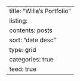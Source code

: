 ---
title: "Willa's Portfolio"
listing:
  contents: posts
  sort: "date desc"
  type: grid
  categories: true
  feed: true
---